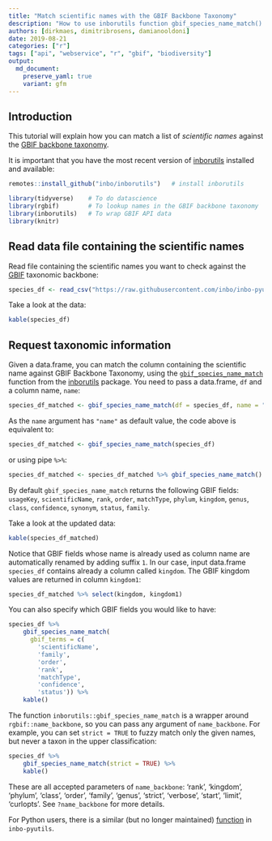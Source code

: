 ```yaml
---
title: "Match scientific names with the GBIF Backbone Taxonomy"
description: "How to use inborutils function gbif_species_name_match() to match a list of scientific names against the GBIF backbone taxonomy."
authors: [dirkmaes, dimitribrosens, damianooldoni]
date: 2019-08-21
categories: ["r"]
tags: ["api", "webservice", "r", "gbif", "biodiversity"]
output: 
  md_document:
    preserve_yaml: true
    variant: gfm
---
```


## Introduction

This tutorial will explain how you can match a list of _scientific names_ against the [GBIF backbone taxonomy](https://www.gbif.org/species/search?dataset_key=d7dddbf4-2cf0-4f39-9b2a-bb099caae36c&advanced=1).

It is important that you have the most recent version of [inborutils](https://inbo.github.io/inborutils/) installed and available:

```r
remotes::install_github("inbo/inborutils")   # install inborutils
```

```r
library(tidyverse)    # To do datascience
library(rgbif)        # To lookup names in the GBIF backbone taxonomy
library(inborutils)   # To wrap GBIF API data
library(knitr)
```

## Read data file containing the scientific names

Read file containing the scientific names you want to check against the [GBIF](https://www.gbif.org/species/search?q=) taxonomic backbone:

```r
species_df <- read_csv("https://raw.githubusercontent.com/inbo/inbo-pyutils/master/gbif/gbif_name_match/sample.csv", trim_ws = TRUE, col_types = cols())
```
   
Take a look at the data:

```r
kable(species_df)
```

## Request taxonomic information

Given a data.frame, you can match the column containing the scientific name against GBIF Backbone Taxonomy, using the [`gbif_species_name_match`](https://inbo.github.io/inborutils/reference/gbif_species_name_match.html) function from the [inborutils](https://inbo.github.io/inborutils/) package. You need to pass a data.frame, `df` and a column name, `name`:

```r
species_df_matched <- gbif_species_name_match(df = species_df, name = "name")
```

As the `name` argument has `"name"` as default value, the code above is equivalent to:

```r
species_df_matched <- gbif_species_name_match(species_df)
```

or using pipe `%>%`:

```r
species_df_matched <- species_df_matched %>% gbif_species_name_match()
```

By default `gbif_species_name_match` returns the following GBIF fields: `usageKey`, `scientificName`, `rank`, `order`, `matchType`, `phylum`, `kingdom`, `genus`, `class`, `confidence`, `synonym`, `status`, `family`.

Take a look at the updated data:

```r
kable(species_df_matched)
```

Notice that GBIF fields whose name is already used as column name are automatically renamed by adding suffix  `1`. 
In our case, input data.frame `species_df` contains already a column called `kingdom`. The GBIF kingdom values are returned in column `kingdom1`:

```r
species_df_matched %>% select(kingdom, kingdom1)
```

You can also specify which GBIF fields you would like to have:

```r
species_df %>% 
    gbif_species_name_match(
      gbif_terms = c(
        'scientificName', 
        'family',
        'order',
        'rank',
        'matchType',
        'confidence',
        'status')) %>%
    kable()
```

The function `inborutils::gbif_species_name_match` is a wrapper around `rgbif::name_backbone`, so you can pass any argument of `name_backbone`.
For example, you can set `strict = TRUE` to fuzzy match only the given names, but never a taxon in the upper classification:

```r
species_df %>% 
    gbif_species_name_match(strict = TRUE) %>%
    kable()
```

These are all accepted parameters of `name_backbone`: 'rank', 'kingdom', 'phylum', 'class', 'order', 'family', 'genus', 'strict', 'verbose', 'start', 'limit', 'curlopts'. See `?name_backbone` for more details.

For Python users, there is a similar (but no longer maintained) [function](https://github.com/inbo/inbo-pyutils/tree/master/gbif/gbif_name_match) in `inbo-pyutils`.
